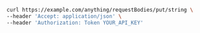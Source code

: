 ```bash showLineNumbers copy filename="Request Body Put String usage example"
curl https://example.com/anything/requestBodies/put/string \
--header 'Accept: application/json' \
--header 'Authorization: Token YOUR_API_KEY'
```
